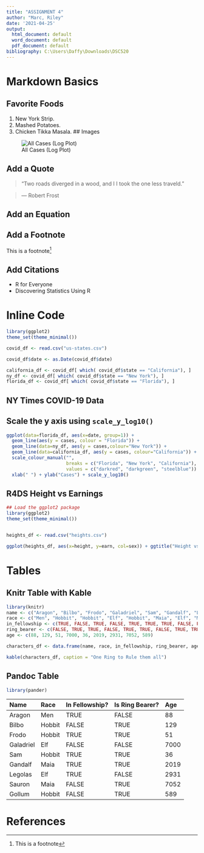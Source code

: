 ---
title: "ASSIGNMENT 4"
author: "Marc, Riley"
date: '2021-04-25'
output:
  html_document: default
  word_document: default
  pdf_document: default
bibliography: C:\Users\Daffy\Downloads\DSC520
---

# Markdown Basics

## Favorite Foods
1. New York Strip.
2. Mashed Potatoes.
3. Chicken Tikka Masala.
## Images

![All Cases (Log Plot)]("C:\Users\Daffy\Downloads\DSC520/10-all-cases-log.png")

## Add a Quote

> "Two roads diverged in a wood, and I I took the one less traveld."

> --- Robert Frost

## Add an Equation

\begin{equation}
  \int_0^\infty \frac{x^3}{e^x-1}\,dx = \frac{\pi^4}{15}  
\end{equation}

## Add a Footnote

This is a footnote^[This is a footnote]

## Add Citations

* R for Everyone
* Discovering Statistics Using R

# Inline Code

```{r, include=FALSE}

library(ggplot2)
theme_set(theme_minimal())

covid_df <- read.csv("us-states.csv")

covid_df$date <- as.Date(covid_df$date)

california_df <- covid_df[ which( covid_df$state == "California"), ]
ny_df <- covid_df[ which( covid_df$state == "New York"), ]
florida_df <- covid_df[ which( covid_df$state == "Florida"), ]
```

## NY Times COVID-19 Data
## Scale the y axis using `scale_y_log10()`
```{r, echo=FALSE}
ggplot(data=florida_df, aes(x=date, group=1)) +
  geom_line(aes(y = cases, colour = "Florida")) +
  geom_line(data=ny_df, aes(y = cases,colour="New York")) +
  geom_line(data=california_df, aes(y = cases, colour="California")) +
  scale_colour_manual("",
                      breaks = c("Florida", "New York", "California"),
                      values = c("darkred", "darkgreen", "steelblue")) +
  xlab(" ") + ylab("Cases") + scale_y_log10()
```
## R4DS Height vs Earnings

```{r, echo=FALSE}
## Load the ggplot2 package
library(ggplot2)
theme_set(theme_minimal())


heights_df <- read.csv("heights.csv")

ggplot(heights_df, aes(x=height, y=earn, col=sex)) + ggtitle("Height vs. Earnings") +  geom_point()
```

# Tables

## Knitr Table with Kable
```{r, echo=FALSE}
library(knitr)
name <- c("Aragon", "Bilbo", "Frodo", "Galadriel", "Sam", "Gandalf", "Legolas", "Sauron", "Gollum")
race <- c("Men", "Hobbit", "Hobbit", "Elf", "Hobbit", "Maia", "Elf", "Maia", "Hobbit")
in_fellowship <- c(TRUE, FALSE, TRUE, FALSE, TRUE, TRUE, TRUE, FALSE, FALSE)
ring_bearer <- c(FALSE, TRUE, TRUE, FALSE, TRUE, TRUE, FALSE, TRUE, TRUE)
age <- c(88, 129, 51, 7000, 36, 2019, 2931, 7052, 589)

characters_df <- data.frame(name, race, in_fellowship, ring_bearer, age)

kable(characters_df, caption = "One Ring to Rule them all")
```
## Pandoc Table

```{r pandoc, echo=FALSE}
library(pander)
```
Name        Race     In Fellowship?     Is Ring Bearer? Age
------      ------   --------           -------         ------
  Aragon      Men          TRUE             FALSE         88  
   Bilbo     Hobbit       FALSE             TRUE         129  
   Frodo     Hobbit        TRUE             TRUE          51  
 Galadriel    Elf         FALSE             FALSE        7000 
    Sam      Hobbit        TRUE             TRUE          36  
  Gandalf     Maia         TRUE             TRUE         2019 
  Legolas     Elf          TRUE             FALSE        2931 
  Sauron      Maia        FALSE             TRUE         7052 
  Gollum     Hobbit       FALSE             TRUE         589  
  
  
# References

